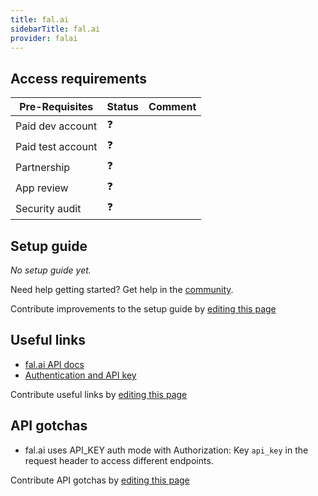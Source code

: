 ```yaml
---
title: fal.ai
sidebarTitle: fal.ai
provider: falai
---
```



<Overview />
<PreBuiltTooling />
<PreBuiltUseCases />

## Access requirements
| Pre-Requisites | Status | Comment|
| - | - | - |
| Paid dev account | ❓ |  |
| Paid test account | ❓ |  |
| Partnership | ❓ | |
| App review | ❓ |  |
| Security audit | ❓ | |


## Setup guide

_No setup guide yet._

<Tip>Need help getting started? Get help in the [community](https://nango.dev/slack).</Tip>

<Note>Contribute improvements to the setup guide by [editing this page](https://github.com/nangohq/nango/tree/master/docs-v2/integrations/all/falai.mdx)</Note>


## Useful links

-   [fal.ai API docs](https://fal.ai/docs)
-   [Authentication and API key](https://fal.ai/docs/authentication)

<Note>Contribute useful links by [editing this page](https://github.com/nangohq/nango/tree/master/docs-v2/integrations/all/falai.mdx)</Note>

## API gotchas

- fal.ai uses API_KEY auth mode with Authorization: Key `api_key` in the request header to access different endpoints.

<Note>Contribute API gotchas by [editing this page](https://github.com/nangohq/nango/tree/master/docs-v2/integrations/all/falai.mdx)</Note>